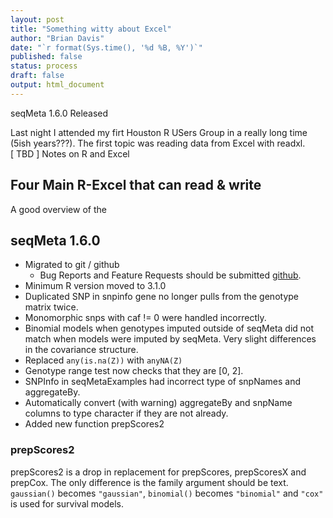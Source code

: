 ```yaml
---
layout: post
title: "Something witty about Excel"
author: "Brian Davis"
date: "`r format(Sys.time(), '%d %B, %Y')`"
published: false
status: process
draft: false
output: html_document
---
```


seqMeta 1.6.0 Released 

Last night I attended my firt Houston R USers Group in a really long time (5ish years???).  The first topic was reading data from Excel with readxl.  
 [ TBD ]
Notes on R and Excel


## Four Main R-Excel that can read & write

A good overview of the


## seqMeta 1.6.0

* Migrated to git / github
    + Bug Reports and Feature Requests should be submitted [github](https://github.com/DavisBrian/seqMeta/issues).
* Minimum R version moved to 3.1.0
* Duplicated SNP in snpinfo gene no longer pulls from the genotype matrix twice.
* Monomorphic snps with caf != 0 were handled incorrectly.
* Binomial models when genotypes imputed outside of seqMeta did not match when models were imputed by seqMeta.  Very slight differences in the covariance structure.
* Replaced `any(is.na(Z))` with `anyNA(Z)`
* Genotype range test now checks that they are [0, 2].
* SNPInfo in seqMetaExamples had incorrect type of snpNames and aggregateBy.
* Automatically convert (with warning) aggregateBy and snpName columns to type character if they are not already.
* Added new function prepScores2


### prepScores2

prepScores2 is a drop in replacement for prepScores, prepScoresX and prepCox. The only difference is the family argument should be text. `gaussian()` becomes `"gaussian"`, `binomial()` becomes `"binomial"` and `"cox"` is used for survival models. 
